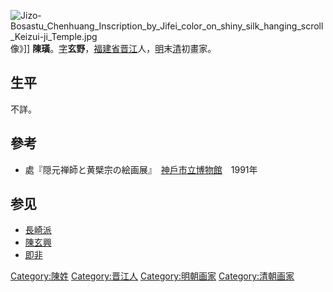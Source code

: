 {{Otheruses|other=名为陳璜的其他人物|陳璜}}
[[File:Jizo-Bosastu_Chenhuang_Inscription_by_Jifei_color_on_shiny_silk_hanging_scroll_Keizui-ji_Temple.jpg|thumb]]像》]]
'''陳璜'''。[[表字|字]]'''玄野'''，[[福建省|福建省]][[晋江市|晋江]]人，[[明朝|明]]末[[清朝|清]]初畫家。

== 生平 ==
不詳。

== 參考 ==
* 處『隠元禅師と黄檗宗の絵画展』　[[神戶市立博物館|神戶市立博物館]]　1991年

== 参见 ==
* [[長崎派|長崎派]]
* [[陳玄興|陳玄興]]
* [[即非如一|即非]]

{{Authority control}}

{{DEFAULTSORT:}}
[[Category:陳姓|Category:陳姓]]
[[Category:晋江人|Category:晋江人]]
[[Category:明朝画家|Category:明朝画家]]
[[Category:清朝画家|Category:清朝画家]]